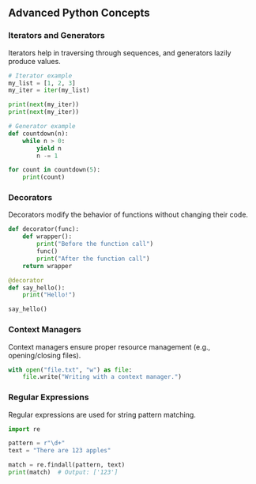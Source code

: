 ## Advanced Python Concepts

### Iterators and Generators

Iterators help in traversing through sequences, and generators lazily produce values.

```python
# Iterator example
my_list = [1, 2, 3]
my_iter = iter(my_list)

print(next(my_iter))
print(next(my_iter))

# Generator example
def countdown(n):
    while n > 0:
        yield n
        n -= 1

for count in countdown(5):
    print(count)
```

### Decorators

Decorators modify the behavior of functions without changing their code.

```python
def decorator(func):
    def wrapper():
        print("Before the function call")
        func()
        print("After the function call")
    return wrapper

@decorator
def say_hello():
    print("Hello!")

say_hello()
```

### Context Managers

Context managers ensure proper resource management (e.g., opening/closing files).

```python
with open("file.txt", "w") as file:
    file.write("Writing with a context manager.")
```

### Regular Expressions

Regular expressions are used for string pattern matching.

```python
import re

pattern = r"\d+"
text = "There are 123 apples"

match = re.findall(pattern, text)
print(match)  # Output: ['123']
```
